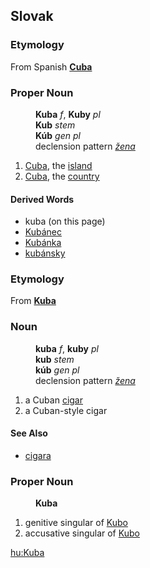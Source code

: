 == Slovak ==
=== Etymology ===
From Spanish '''[[Cuba]]'''
=== Proper Noun ===
:'''Kuba''' ''f'', '''Kuby''' ''pl''
:'''Kub''' ''stem''
:'''Kúb''' ''gen pl''
:declension pattern ''[[Slovak declension pattern žena|žena]]''
#[[Cuba]], the [[island]]
#[[Cuba]], the [[country]]
==== Derived Words ====
* kuba (on this page)
* [[Kubánec]]
* [[Kubánka]]
* [[kubánsky]]
=== Etymology ===
From '''[[Kuba#Slovak|Kuba]]'''
=== Noun ===
:'''kuba''' ''f'', '''kuby''' ''pl''
:'''kub''' ''stem''
:'''kúb''' ''gen pl''
:declension pattern ''[[Slovak declension pattern žena|žena]]''
#a Cuban [[cigar]]
#a Cuban-style cigar
==== See Also ====
* [[cigara#Slovak|cigara]]
=== Proper Noun ===
:'''Kuba'''
# genitive singular of [[Kubo#Slovak|Kubo]]
# accusative singular of [[Kubo#Slovak|Kubo]]

[[hu:Kuba]]